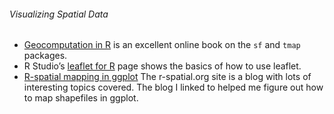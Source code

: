 <h6>Visualizing Spatial Data</h6>
<ul>
<li><a href="https://geocompr.robinlovelace.net/">Geocomputation in R</a> is an excellent online book on the `sf` and `tmap` packages.</li>
<li>R Studio's <a href="http://rstudio.github.io/leaflet/">leaflet for R</a> page shows the basics of how to use leaflet.</li>
<li><a href="https://www.r-spatial.org/r/2018/10/25/ggplot2-sf.html">R-spatial mapping in ggplot</a> The r-spatial.org site is a blog with lots of interesting topics covered. The blog I linked to helped me figure out how to map shapefiles in ggplot.</li>
</ul>
<br>